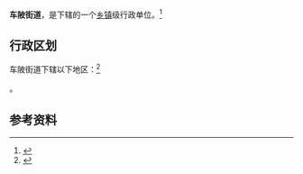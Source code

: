 {{中国乡级行政区
|景观照片文件名 = 
|景观照片描述 = 
|汉语拼音 = 
|其他语言 = 
|其他语言名称 = 
|旧称 = 
|地名出处 = 
|位置图文件名 = 
|位置图描述 = 
|自定义图片= 
|建置时间 = 
|政府驻地 = 
|毗邻 = 
|总面积 = 
|总人口 = 
|总人口年份 = 
|户籍人口 = 
|户籍人口年份 = 
|常住人口 = 
|常住人口年份 = 
|人口密度 = 
|GDP = 
|GDP年份 = 
|邮政编码 = 
|电话区号 = 20
|官方网站 = 
|网站名称 = 
|44/01/06/003/000}}

'''车陂街道'''，是{{PRC admin/fullname|44/01/06/003/000|3}}下辖的一个[[乡镇|乡镇]]级行政单位。<ref>{{PRC admin/ref sgc|{{PRC admin/parent|44/01/06/003/000}}}}</ref>

== 行政区划 ==

车陂街道下辖以下地区：<ref>{{PRC admin/ref sgc|44/01/06/003/000}}</ref>

{{PRC admin/children|44/01/06/003/000}}。

== 参考资料 ==

{{reflist}}

{{行政区划小作品}}
{{PRC admin/navcat|44/01/06/003/000}}